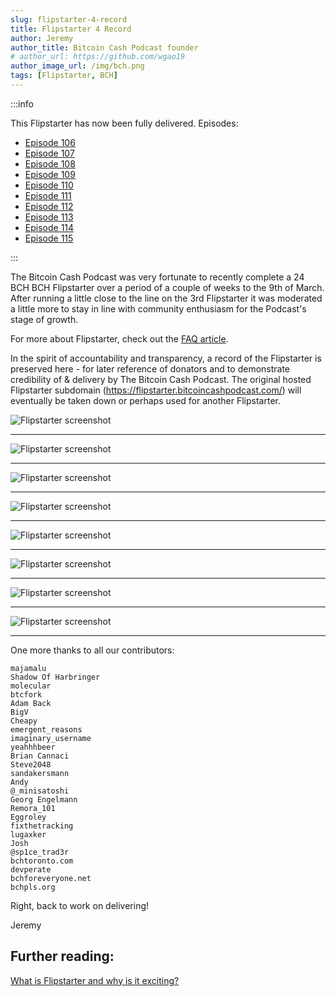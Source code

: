 ```yaml
---
slug: flipstarter-4-record
title: Flipstarter 4 Record
author: Jeremy
author_title: Bitcoin Cash Podcast founder
# author_url: https://github.com/wgao19
author_image_url: /img/bch.png
tags: [Flipstarter, BCH]
---
```



:::info

This Flipstarter has now been fully delivered. Episodes:

- [Episode 106](/episodes/106)
- [Episode 107](/episodes/107)
- [Episode 108](/episodes/108)
- [Episode 109](/episodes/109)
- [Episode 110](/episodes/110)
- [Episode 111](/episodes/111)
- [Episode 112](/episodes/112)
- [Episode 113](/episodes/113)
- [Episode 114](/episodes/114)
- [Episode 115](/episodes/115)

:::

The Bitcoin Cash Podcast was very fortunate to recently complete a 24 BCH BCH Flipstarter over a period of a couple of weeks to the 9th of March. After running a little close to the line on the 3rd Flipstarter it was moderated a little more to stay in line with community enthusiasm for the Podcast's stage of growth.

For more about Flipstarter, check out the [FAQ article](/faqs/Tech/what-is-flipstarter).

In the spirit of accountability and transparency, a record of the Flipstarter is preserved here - for later reference of donators and to demonstrate credibility of & delivery by The Bitcoin Cash Podcast. The original hosted Flipstarter subdomain (https://flipstarter.bitcoincashpodcast.com/) will eventually be taken down or perhaps used for another Flipstarter.

<img src={screenshot1Url} alt="Flipstarter screenshot" />
<hr />
<img src={screenshot2Url} alt="Flipstarter screenshot" />
<hr />
<img src={screenshot3Url} alt="Flipstarter screenshot" />
<hr />
<img src={screenshot4Url} alt="Flipstarter screenshot" />
<hr />
<img src={screenshot5Url} alt="Flipstarter screenshot" />
<hr />
<img src={screenshot6Url} alt="Flipstarter screenshot" />
<hr />
<img src={screenshot7Url} alt="Flipstarter screenshot" />
<hr />
<img src={screenshot8Url} alt="Flipstarter screenshot" />
<hr />

One more thanks to all our contributors:

```
majamalu
Shadow Of Harbringer
molecular
btcfork
Adam Back
BigV
Cheapy
emergent_reasons
imaginary_username
yeahhhbeer
Brian Cannaci
Steve2048
sandakersmann
Andy
@_minisatoshi
Georg Engelmann
Remora_101
Eggroley
fixthetracking
lugaxker
Josh
@sp1ce_trad3r
bchtoronto.com
devperate
bchforeveryone.net
bchpls.org
```

Right, back to work on delivering!

Jeremy

## Further reading:

[What is Flipstarter and why is it exciting?](/faqs/Tech/what-is-flipstarter)
